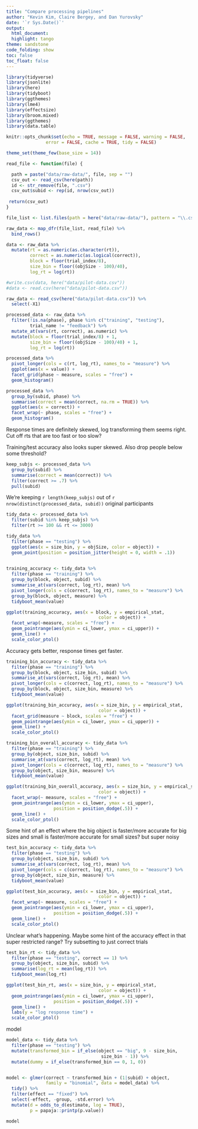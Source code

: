 ```yaml
---
title: "Compare processing pipelines"
author: "Kevin Kim, Claire Bergey, and Dan Yurovsky"
date: '`r Sys.Date()`'
output:
  html_document:
  highlight: tango
theme: sandstone
code_folding: show
toc: false
toc_float: false
---
```

  
```r
library(tidyverse)
library(jsonlite)
library(here)
library(tidyboot)
library(ggthemes)
library(lme4)
library(effectsize)
library(broom.mixed)
library(ggthemes)
library(data.table)

knitr::opts_chunk$set(echo = TRUE, message = FALSE, warning = FALSE, 
               error = FALSE, cache = TRUE, tidy = FALSE)

theme_set(theme_few(base_size = 14))
```


```r
read_file <- function(file) {

  path = paste("data/raw-data/", file, sep = "")
  csv_out <- read_csv(here(path))
  id <- str_remove(file, ".csv")
  csv_out$subid <- rep(id, nrow(csv_out))
 
 return(csv_out)
}

file_list <- list.files(path = here("data/raw-data/"), pattern = "\\.csv$")

raw_data <- map_dfr(file_list, read_file) %>%
  bind_rows() 

data <- raw_data %>%
  mutate(rt = as.numeric(as.character(rt)),
         correct = as.numeric(as.logical(correct)),
         block = floor(trial_index/8),
         size_bin = floor((objSize - 100)/40),
         log_rt = log(rt))

#write.csv(data, here("data/pilot-data.csv"))
#data <- read.csv(here("data/pilot-data.csv"))
```

```r
raw_data <- read_csv(here("data/pilot-data.csv")) %>%
  select(-X1)
```

```r
processed_data <- raw_data %>%
  filter(!is.na(phase), phase %in% c("training", "testing"),
         trial_name != "feedback") %>%
  mutate_at(vars(rt, correct), as.numeric) %>%
  mutate(block = floor(trial_index/8) + 1,
         size_bin = floor((objSize - 100)/40) + 1,
         log_rt = log(rt))

processed_data %>%
  pivot_longer(cols = c(rt, log_rt), names_to = "measure") %>%
  ggplot(aes(x = value)) +
  facet_grid(phase ~ measure, scales = "free") +
  geom_histogram()

processed_data %>%
  group_by(subid, phase) %>%
  summarise(correct = mean(correct, na.rm = TRUE)) %>%
  ggplot(aes(x = correct)) +
  facet_wrap(~ phase, scales = "free") +
  geom_histogram()
```

Response times are definitely skewed, log transforming them seems right. Cut off rts that are too fast or too slow?

Training/test accuracy also looks super skewed. Also drop people below some threshold?

```r
keep_subjs <- processed_data %>%
  group_by(subid) %>%
  summarise(correct = mean(correct)) %>%
  filter(correct >= .7) %>%
  pull(subid)
```

We're keeping `r length(keep_subjs)` out of `r nrow(distinct(processed_data, subid))` original participants

```r
tidy_data <- processed_data %>%
  filter(subid %in% keep_subjs) %>%
  filter(rt >= 100 && rt <= 3000)
```

```r
tidy_data %>%
  filter(phase == "testing") %>%
  ggplot(aes(x = size_bin, y = objSize, color = object)) + 
  geom_point(position = position_jitter(height = 0, width = .1))
  
```

```r
training_accuracy <- tidy_data %>%
  filter(phase == "training") %>%
  group_by(block, object, subid) %>%
  summarise_at(vars(correct, log_rt), mean) %>%
  pivot_longer(cols = c(correct, log_rt), names_to = "measure") %>%
  group_by(block, object, measure) %>%
  tidyboot_mean(value)
```

```r
ggplot(training_accuracy, aes(x = block, y = empirical_stat, 
                                   color = object)) +
  facet_wrap(~measure, scales = "free") + 
  geom_pointrange(aes(ymin = ci_lower, ymax = ci_upper)) + 
  geom_line() +  
  scale_color_ptol()
```


Accuracy gets better, response times get faster.

```r
training_bin_accuracy <- tidy_data %>%
  filter(phase == "training") %>%
  group_by(block, object, size_bin, subid) %>%
  summarise_at(vars(correct, log_rt), mean) %>%
  pivot_longer(cols = c(correct, log_rt), names_to = "measure") %>%
  group_by(block, object, size_bin, measure) %>%
  tidyboot_mean(value)

ggplot(training_bin_accuracy, aes(x = size_bin, y = empirical_stat, 
                                   color = object)) +
  facet_grid(measure ~ block, scales = "free") + 
  geom_pointrange(aes(ymin = ci_lower, ymax = ci_upper)) + 
  geom_line() +
  scale_color_ptol()
```

```r
training_bin_overall_accuracy <- tidy_data %>%
  filter(phase == "training") %>%
  group_by(object, size_bin, subid) %>%
  summarise_at(vars(correct, log_rt), mean) %>%
  pivot_longer(cols = c(correct, log_rt), names_to = "measure") %>%
  group_by(object, size_bin, measure) %>%
  tidyboot_mean(value)

ggplot(training_bin_overall_accuracy, aes(x = size_bin, y = empirical_stat, 
                                   color = object)) +
  facet_wrap(~ measure, scales = "free") + 
  geom_pointrange(aes(ymin = ci_lower, ymax = ci_upper),
                  position = position_dodge(.5)) + 
  geom_line() + 
  scale_color_ptol()
```

Some hint of an effect where the big object is faster/more accurate for big sizes and small is faster/more accurate for small sizes? but super noisy

```r
test_bin_accuracy <- tidy_data %>%
  filter(phase == "testing") %>%
  group_by(object, size_bin, subid) %>%
  summarise_at(vars(correct, log_rt), mean) %>%
  pivot_longer(cols = c(correct, log_rt), names_to = "measure") %>%
  group_by(object, size_bin, measure) %>%
  tidyboot_mean(value)

ggplot(test_bin_accuracy, aes(x = size_bin, y = empirical_stat, 
                                   color = object)) +
  facet_wrap(~ measure, scales = "free") + 
  geom_pointrange(aes(ymin = ci_lower, ymax = ci_upper),
                  position = position_dodge(.5)) + 
  geom_line() +
  scale_color_ptol()
```

Unclear what's happening. Maybe some hint of the accuracy effect in that super restricted range? Try subsetting to just correct trials

```r
test_bin_rt <- tidy_data %>%
  filter(phase == "testing", correct == 1) %>%
  group_by(object, size_bin, subid) %>%
  summarise(log_rt = mean(log_rt)) %>%
  tidyboot_mean(log_rt)

ggplot(test_bin_rt, aes(x = size_bin, y = empirical_stat, 
                                   color = object)) +
  geom_pointrange(aes(ymin = ci_lower, ymax = ci_upper),
                  position = position_dodge(.5)) + 
  geom_line() + 
  labs(y = "log response time") +
  scale_color_ptol()
```

model
```r
model_data <- tidy_data %>%
  filter(phase == "testing") %>%
  mutate(transformed_bin = if_else(object == "big", 9 - size_bin,
                                    size_bin - 1)) %>%
  mutate(dummy = if_else(transformed_bin == 0, 1, 0))


model <- glmer(correct ~ transformed_bin + (1|subid) + object, 
               family = "binomial", data = model_data) %>%
  tidy() %>%
  filter(effect == "fixed") %>%
  select(-effect, -group, -std.error) %>%
  mutate(d = odds_to_d(estimate, log = TRUE),
         p = papaja::printp(p.value))

model
```

